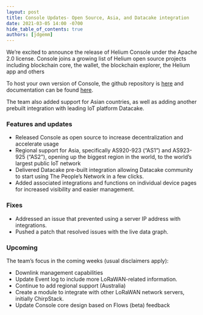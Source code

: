 ```yaml
---
layout: post
title: Console Updates- Open Source, Asia, and Datacake integration
date: 2021-03-05 14:00 -0700
hide_table_of_contents: true
authors: [jdgemm]
---
```


We’re excited to announce the release of Helium Console under the Apache 2.0 license. Console joins
a growing list of Helium open source projects including blockchain core, the wallet, the blockchain
explorer, the Helium app and others

<!--truncate-->

To host your own version of Console, the github repository is
[here](https://github.com/helium/console) and documentation can be found
[here](https://docs.helium.com/use-the-network/run-a-network-server).

The team also added support for Asian countries, as well as adding another prebuilt integration with
leading IoT platform Datacake.

### Features and updates

- Released Console as open source to increase decentralization and accelerate usage
- Regional support for Asia, specifically AS920-923 (“AS1”) and AS923-925 (“AS2”), opening up the
  biggest region in the world, to the world’s largest public IoT network
- Delivered Datacake pre-built integration allowing Datacake community to start using The People’s
  Network in a few clicks.
- Added associated integrations and functions on individual device pages for increased visibility
  and easier management.

### Fixes

- Addressed an issue that prevented using a server IP address with integrations.
- Pushed a patch that resolved issues with the live data graph.

### Upcoming

The team’s focus in the coming weeks (usual disclaimers apply):

- Downlink management capabilities
- Update Event log to include more LoRaWAN-related information.
- Continue to add regional support (Australia)
- Create a module to integrate with other LoRaWAN network servers, initially ChirpStack.
- Update Console core design based on Flows (beta) feedback
